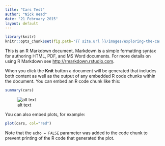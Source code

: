 ```yaml
---
title: "Cars Test"
author: "Nick Head"
date: "21 February 2015"
layout: default
---
```


```r
library(knitr)
knitr::opts_chunk$set(fig.path='{{ site.url }}/images/exploring-the-cars-dataset-')
```

This is an R Markdown document. Markdown is a simple formatting syntax for authoring HTML, PDF, and MS Word documents. For more details on using R Markdown see <http://rmarkdown.rstudio.com>.

When you click the **Knit** button a document will be generated that includes both content as well as the output of any embedded R code chunks within the document. You can embed an R code chunk like this:

```r
summary(cars)
```

![alt text](images/sequential_trade_model.jpg)

You can also embed plots, for example:

```r
plot(cars, col="red")
```

Note that the `echo = FALSE` parameter was added to the code chunk to prevent printing of the R code that generated the plot.
